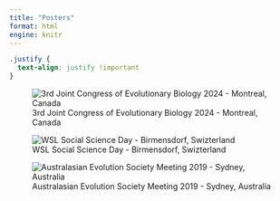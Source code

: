 ```yaml
---
title: "Posters"
format: html
engine: knitr
---
```


```css
.justify {
  text-align: justify !important
}
```
::: {.justify}
![3rd Joint Congress of Evolutionary Biology 2024 - Montreal, Canada](posters/EVOL_2024.jpg){fig-align="center"}

![WSL Social Science Day - Birmensdorf, Swizterland](posters/WSL_2021.png){fig-align="center"}

![Australasian Evolution Society Meeting 2019 - Sydney, Australia](posters/AES_2019.jpg){fig-align="center"}
:::